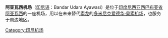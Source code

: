 {{Infobox airport
| name         = 阿亚瓦西机场
| nativename   = Bandar Udara Ayawasi
| nativename-a =
| nativename-r =
| image        =
| image-width  =
| caption      =
| image2       =
| image2-width =
| caption2     =
| IATA         = AYW
| ICAO         = WASA
| FAA          =
| LID          =
| type         =
| owner        =
| operator     =
| owner-oper   =
| city-served  =
| location     = [[印度尼西亚|印度尼西亚]][[西巴布亚省|西巴布亚省]][[梅布拉特县|梅布拉特县]][[阿亚瓦西|阿亚瓦西]]
| built        =
| used         =
| commander    =
| occupants    =
| elevation-f  = 1800
| elevation-m  =
| coordinates  = {{coord|1|12|0|S|132|30|0|E|region:PE_type:airport|display=inline,title}}
| website      =
| metric-elev  =
| metric-rwy   =
| r1-number    =
| r1-length-f  = 6600
| r1-length-m  = 2020
| r1-surface   =
| h1-number    =
| h1-length-f  = 
| h1-length-m  =
| h1-surface   =
| stat-year    =
| stat1-header =
| stat1-data   =
| footnotes    =
}}

'''阿亚瓦西机场'''（[[印尼语|印尼语]]：Bandar Udara Ayawasi）是位于[[印度尼西亚|印度尼西亚]][[西巴布亚省|西巴布亚省]][[阿亚瓦西|阿亚瓦西]]的一座机场，用以在未来替代[[索龙_(印尼)|索龙]]的[[多米尼克爱德华·奥索机场|多米尼克爱德华·奥索机场]]，也服务于周边地区。

{{机场小作品}}
{{印度尼西亚机场|巴布亚}}

[[Category:印尼机场|Category:印尼机场]]